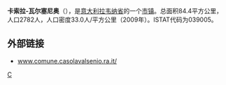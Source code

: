 {{Infobox Italian comune
| name                = 卡索拉-瓦尔塞尼奥
| official_name       = Casola Valsenio
| native_name         =
| image_skyline       =
| imagesize           =
| image_alt           =
| image_caption       =
| image_shield        =
| shield_alt          =
| image_map           =
| map_alt             =
| map_caption         =
| pushpin_label_position =
| pushpin_map_alt     =
| latd  =  |latm  =   |lats  =  |latNS  = N
| longd =  |longm =  |longs =   |longEW = E
| coordinates_type    = type:city(278)_region:IT
| coordinates_display = title
| coordinates_footnotes =
| region              = [[艾米利亚-罗马涅大区|艾米利亚-罗马涅大区]]
| province            = [[拉韦纳省|拉韦纳省]]
| frazioni            =
| mayor_party         =
| mayor               = 
| area_footnotes      =
| area_total_km2      = 84.4
| population_footnotes =
| population_total    = 2782
| population_as_of    = 2009
| pop_density_footnotes =
| elevation_footnotes =
| elevation_m         = 
| twin1               =
| twin1_country       =
| saint               =
| day                 =
| postal_code         =48010
| area_code           = 
| website             = 
| footnotes           = }}

'''卡索拉-瓦尔塞尼奥'''（{{lang-it|Casola Valsenio}}），是[[意大利|意大利]][[拉韦纳省|拉韦纳省]]的一个[[市镇_(意大利)|市镇]]。总面积84.4平方公里，人口2782人，人口密度33.0人/平方公里（2009年）。ISTAT代码为039005。

==外部链接==
* [http://www.comune.casolavalsenio.ra.it/ www.comune.casolavalsenio.ra.it/] {{Wayback|url=http://www.comune.casolavalsenio.ra.it/ |date=20210126005436 }}

{{拉韋納省市鎮}}

[[Category:拉韦纳省市镇|C]]


{{Italy-geo-stub}}